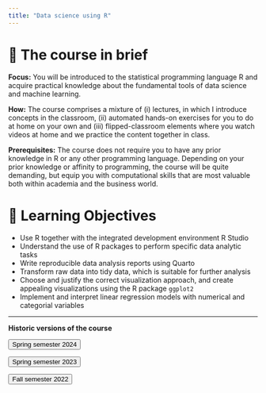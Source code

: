 ```yaml
---
title: "Data science using R"
---
```


# 📑 The course in brief

**Focus:** 
You will be introduced to the statistical programming language R and acquire 
practical knowledge about the fundamental tools of data science and machine 
learning. 

**How:** 
The course comprises a mixture of (i) lectures, in which I introduce concepts
in the classroom, (ii) automated hands-on exercises for you to do at home on
your own and (iii) flipped-classroom elements where you watch videos at home
and we practice the content together in class.

**Prerequisites:**
The course does not require you to have any prior knowledge in R or any other 
programming language. Depending on your prior knowledge or affinity to 
programming, the course will be quite demanding, but equip you with 
computational skills that are most valuable both within academia and the 
business world. 

# 🎯 Learning Objectives

-	Use R together with the integrated development environment R Studio
-	Understand the use of R packages to perform specific data analytic tasks
-	Write reproducible data analysis reports using Quarto
-	Transform raw data into tidy data, which is suitable for further analysis
-	Choose and justify the correct visualization approach, and create appealing visualizations using the R package `ggplot2`
-	Implement and interpret linear regression models with numerical and categorial variables



-----------------

**Historic versions of the course**

<a href="2024Spring/index.qmd">
    <button class="button-61">Spring semester 2024</button>
</a>

<a href=https://euf-datascience-spring23.netlify.app>
    <button class="button-61">Spring semester 2023</button>
</a>

<a href=https://datascience-euf-fall22.netlify.app>
    <button class="button-61">Fall semester 2022</button>
</a>
<!---
<a href="2023/index.qmd">
    <button class="button-61">EXAMPLE</button>
</a>
--->